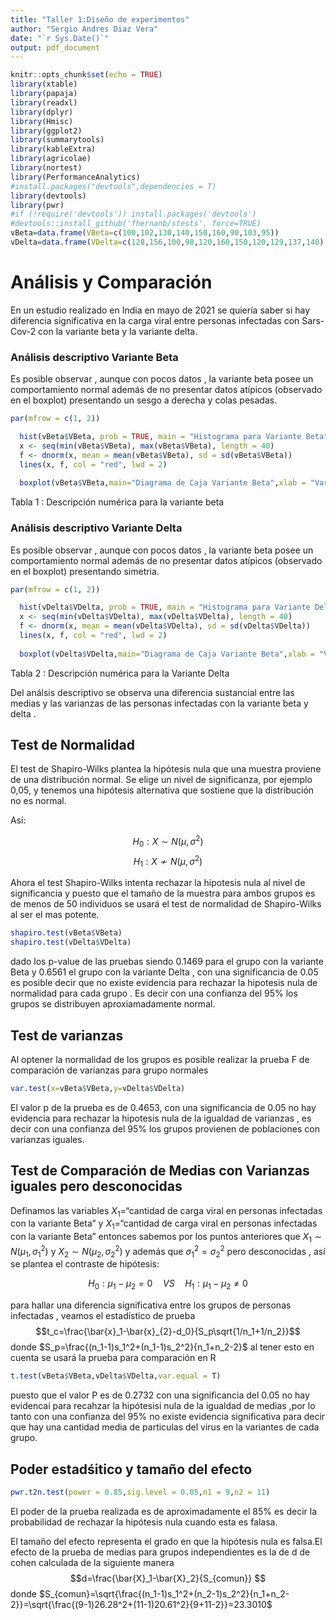 ```yaml
---
title: "Taller 1:Diseño de experimentos"
author: "Sergio Andres Diaz Vera"
date: "`r Sys.Date()`"
output: pdf_document
---
```


```r
knitr::opts_chunk$set(echo = TRUE)
library(xtable)
library(papaja)
library(readxl)
library(dplyr)
library(Hmisc)
library(ggplot2)
library(summarytools)
library(kableExtra)
library(agricolae)
library(nortest)
library(PerformanceAnalytics)
#install.packages("devtools",dependencies = T)
library(devtools)
library(pwr)
#if (!require('devtools')) install.packages('devtools')
#devtools::install_github('fhernanb/stests', force=TRUE)
vBeta=data.frame(VBeta=c(100,102,130,140,150,160,90,103,95))
vDelta=data.frame(VDelta=c(128,156,100,98,120,160,150,120,129,137,140))
```
# Análisis y Comparación
En un estudio realizado en India en mayo de 2021 se quiería saber si hay diferencia significativa en la carga viral entre personas infectadas con Sars-Cov-2 con la variante beta y la variante delta.

\begin{enumerate} 
 \item Se procede a observar la carga viral entre personas infectadas  con la variante beta y delta
\end{enumerate}

\begin{table}[ht]
\centering
\begin{tabular}{rrrrrrrrrr}
  \hline
 & 1 & 2 & 3 & 4 & 5 & 6 & 7 & 8 & 9 \\ 
  \hline
Variante Beta & 100 & 102 & 130 & 140 & 150 & 160 & 90 & 103 & 95 \\ 
   \hline
\end{tabular}
\end{table}

\begin{table}[ht]
\centering
\begin{tabular}{rrrrrrrrrrrr}
  \hline
 & 1 & 2 & 3 & 4 & 5 & 6 & 7 & 8 & 9 & 10 & 11 \\ 
  \hline
Variante Delta & 128 & 156 & 100 & 98 & 120 & 160 & 150 & 120 & 129 & 137 & 140 \\ 
   \hline
\end{tabular}
\end{table}
### Análisis descriptivo Variante Beta

Es posible observar , aunque con pocos datos , la variante beta posee un comportamiento normal además de no presentar datos atípicos (observado en el boxplot) presentando un sesgo a derecha y colas pesadas.
```r
par(mfrow = c(1, 2))

  hist(vBeta$VBeta, prob = TRUE, main = "Histograma para Variante Beta", ylab = "Densidad",xlab = "Variante Beta")
  x <- seq(min(vBeta$VBeta), max(vBeta$VBeta), length = 40)
  f <- dnorm(x, mean = mean(vBeta$VBeta), sd = sd(vBeta$VBeta))
  lines(x, f, col = "red", lwd = 2)
  
  boxplot(vBeta$VBeta,main="Diagrama de Caja Variante Beta",xlab = "Variante Beta")
```
\newpage

Tabla 1 : Descripción numérica para la variante beta

````{=tex}
\begin{center}
```r
descripcion= data.frame(Promedio=mean(vBeta$VBeta),
                         Mediana=median(vBeta$VBeta),
                         Varianza=var(vBeta$VBeta),
                         Desvi.Estandar=sd(vBeta$VBeta),
                         Coef.Variación=sd(vBeta$VBeta)/ mean(vBeta$VBeta)*100,
                         Q1=quantile(vBeta$VBeta,probs=0.25),
                         Q2=quantile(vBeta$VBeta,probs=0.5),
                         Q3=quantile(vBeta$VBeta,probs=0.75),
                         Mínimo=min(vBeta$VBeta),
                         Máximo=max(vBeta$VBeta) )
row.names(descripcion)="Estimaciones"
knitr::kable(t(descripcion),"latex",digits = 2)
```
\end{center}
````
### Análisis descriptivo Variante Delta


Es posible observar , aunque con pocos datos , la variante beta posee un comportamiento normal además de no presentar datos atípicos (observado en el boxplot) presentando simetria.

```r
par(mfrow = c(1, 2))

  hist(vDelta$VDelta, prob = TRUE, main = "Histograma para Variante Delta", ylab = "Densidad",xlab = "Variante Delta")
  x <- seq(min(vDelta$VDelta), max(vDelta$VDelta), length = 40)
  f <- dnorm(x, mean = mean(vDelta$VDelta), sd = sd(vDelta$VDelta))
  lines(x, f, col = "red", lwd = 2)
  
  boxplot(vDelta$VDelta,main="Diagrama de Caja Variante Beta",xlab = "Variante Delta")
```

Tabla 2 : Descripción numérica para la Variante Delta

````{=tex}
\begin{center}
```r
descripcion= data.frame(Promedio=mean(vDelta$VDelta),
                         Mediana=median(vDelta$VDelta),
                         Varianza=var(vDelta$VDelta),
                         Desvi.Estandar=sd(vDelta$VDelta),
                         Coef.Variación=sd(vDelta$VDelta)/ mean(vDelta$VDelta)*100,
                         Q1=quantile(vDelta$VDelta,probs=0.25),
                         Q2=quantile(vDelta$VDelta,probs=0.5),
                         Q3=quantile(vDelta$VDelta,probs=0.75),
                         Mínimo=min(vDelta$VDelta),
                         Máximo=max(vDelta$VDelta) )
row.names(descripcion)="Estimaciones"
knitr::kable(t(descripcion),"latex",digits = 2)
```
\end{center}
````
Del análsis descriptivo se observa una diferencia sustancial entre las medias y las varianzas de las personas  infectadas con la variante beta y delta . 

## Test de Normalidad
El test de Shapiro-Wilks plantea la hipótesis nula que una muestra proviene de una distribución normal. Se elige un nivel de significanza, por ejemplo 0,05, y tenemos una hipótesis alternativa que sostiene que la distribución no es normal.

Así:

$$H_0 : X \sim N(\mu,\sigma^2)$$
$$H_1 : X\nsim N(\mu,\sigma^2)$$

Ahora el test Shapiro-Wilks intenta rechazar la hipotesis nula al nivel de significancia y puesto que el tamaño de la muestra para ambos grupos es de menos de 50 individuos se usará  el test de normalidad 
de Shapiro-Wilks al ser el mas potente.

```r
shapiro.test(vBeta$VBeta)
shapiro.test(vDelta$VDelta)
```

dado los p-value de las pruebas  siendo 0.1469 para el grupo con la variante Beta y 0.6561 el grupo con la variante Delta  , con una significancia de 0.05 es posible decir que no 
existe evidencia para rechazar la hipotesis nula de normalidad para cada grupo . Es decir con una confianza del $95\%$ los grupos se distribuyen aproxiamadamente normal.

## Test de varianzas

Al optener la normalidad de los grupos es posible  realizar la prueba F de comparación de varianzas para grupo normales

```r
var.test(x=vBeta$VBeta,y=vDelta$VDelta)
```

El valor p de la prueba es de 0.4653, con una significancia de 0.05 no hay evidencia para rechazar la hipotesis nula de la igualdad de varianzas , es decir con una confianza del $95\%$
los grupos provienen de poblaciones con varianzas iguales.

## Test de Comparación de Medias con Varianzas iguales pero desconocidas

Definamos las variables $X_1=$"cantidad de carga viral en personas infectadas con la variante Beta" y $X_1=$"cantidad de carga viral en personas infectadas con la variante Beta" 
entonces sabemos por los puntos anteriores que $X_1\sim N(\mu_1,\sigma_1^2)$ y $X_2\sim N(\mu_2,\sigma_2^2)$ y además que $\sigma^2_1 = \sigma^2_2$ pero desconocidas , así se plantea el contraste de hipótesis:

$$H_0:\mu_1-\mu_2=0\quad VS \quad H_1:\mu_1-\mu_2\neq0$$ 

para hallar una diferencia significativa entre los grupos de personas infectadas , veamos el estadístico de prueba $$t_c=\frac{\bar{x}_1-\bar{x}_{2}-d_0}{S_p\sqrt{1/n_1+1/n_2}}$$ donde $S_p=\frac{(n_1-1)s_1^2+(n_1-1)s_2^2}{n_1+n_2-2}$
al tener esto en cuenta se usará la prueba para comparación en R
```r
t.test(vBeta$VBeta,vDelta$VDelta,var.equal = T)
```
puesto que el valor P es de 0.2732 con una significancia del 0.05 no hay evidencai para recahzar la hipótesisi nula de la igualdad de medias ,por lo tanto con una confianza del $95\%$ no existe evidencia significativa para decir que hay una cantidad media de particulas
del virus en la variantes de cada grupo.

## Poder estadśitico y tamaño del efecto

```r
pwr.t2n.test(power = 0.85,sig.level = 0.05,n1 = 9,n2 = 11)
```
El poder de la prueba realizada es de aproximadamente el $85\%$ es decir la probabilidad de rechazar la hipótesis nula cuando esta es falasa. 


El tamaño del efecto representa el grado en que la hipótesis nula es falsa.El efecto de la prueba de medias para grupos independientes es  la de d de cohen calculada de la siguiente manera $$d=\frac{\bar{X}_1-\bar{X}_2}{S_{comun}} $$  donde $S_{comun}=\sqrt{\frac{(n_1-1)s_1^2+(n_2-1)s_2^2}{n_1+n_2-2}}=\sqrt{\frac{(9-1)26.28^2+(11-1)20.61^2}{9+11-2}}=23.3010$